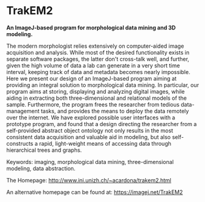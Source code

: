 = TrakEM2 =

'''An ImageJ-based program for morphological data mining and 3D modeling.'''

The modern morphologist relies extensively on computer-aided image acquisition and analysis. While most of the desired functionality exists in separate software packages, the latter don't cross-talk well, and further, given the high volume of data a lab can generate in a very short time interval, keeping track of data and metadata becomes nearly impossible. Here we present our design of an ImageJ-based program aiming at providing an integral solution to morphological data mining. In particular, our program aims at storing, displaying and analyzing digital images, while aiding in extracting both three-dimensional and relational models of the sample. Furthermore, the program frees the researcher from tedious data-management tasks, and provides the means to deploy the data remotely over the internet. We have explored possible user interfaces with a prototype program, and found that a design directing the researcher from a self-provided abstract object ontology not only results in the most consistent data acquisition and valuable aid in modeling, but also self-constructs a rapid, light-weight means of accessing data through hierarchical trees and graphs.

Keywords: imaging, morphological data mining, three-dimensional modeling, data abstraction.

The Homepage: http://www.ini.unizh.ch/~acardona/trakem2.html 

An alternative homepage can be found at: https://imagej.net/TrakEM2
